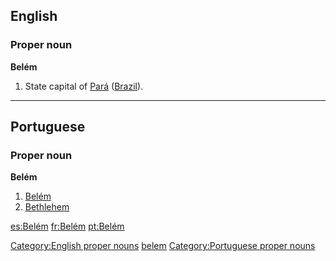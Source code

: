 ==English==
{{wikipedia}}

===Proper noun===
'''Belém'''

# State capital of [[Pará]] ([[Brazil]]).

[[Category:English proper nouns]]
[[Category:English words spelled with diacritics|belem]]

----

==Portuguese==

===Proper noun===
'''Belém'''

# [[Belém]]
# [[Bethlehem]]

[[Category:Portuguese proper nouns]]

[[es:Belém]]
[[fr:Belém]]
[[pt:Belém]]